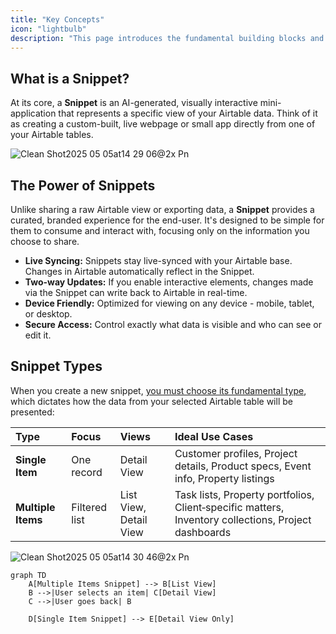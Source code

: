 ```yaml
---
title: "Key Concepts"
icon: "lightbulb"
description: "This page introduces the fundamental building blocks and mechanisms within Crust AI that you'll interact with when creating and sharing your data snippets."
---
```


## What is a Snippet?

At its core, a **Snippet** is an AI-generated, visually interactive mini-application that represents a specific view of your Airtable data. Think of it as creating a custom-built, live webpage or small app directly from one of your Airtable tables.

![Clean Shot2025 05 05at14 29 06@2x Pn](/CleanShot2025-05-05at14.29.06@2x.png)

## The Power of Snippets

Unlike sharing a raw Airtable view or exporting data, a **Snippet** provides a curated, branded experience for the end-user. It's designed to be simple for them to consume and interact with, focusing only on the information you choose to share.

- **Live Syncing:** Snippets stay live-synced with your Airtable base. Changes in Airtable automatically reflect in the Snippet.
- **Two-way Updates:** If you enable interactive elements, changes made via the Snippet can write back to Airtable in real-time.
- **Device Friendly:** Optimized for viewing on any device - mobile, tablet, or desktop.
- **Secure Access:** Control exactly what data is visible and who can see or edit it.

## Snippet Types

When you create a new snippet, [you must choose its fundamental type](/chapters/building-and-understanding-snippets/understanding-snippet-types), which dictates how the data from your selected Airtable table will be presented:

| Type               | Focus         | Views                  | Ideal Use Cases                                                                                     |
| :----------------- | :------------ | :--------------------- | :-------------------------------------------------------------------------------------------------- |
| **Single Item**    | One record    | Detail View            | Customer profiles, Project details, Product specs, Event info, Property listings                    |
| **Multiple Items** | Filtered list | List View, Detail View | Task lists, Property portfolios, Client‑specific matters, Inventory collections, Project dashboards |

![Clean Shot2025 05 05at14 30 46@2x Pn](/images/CleanShot2025-05-05at14.30.46@2x.png)

```mermaid
graph TD
    A[Multiple Items Snippet] --> B[List View]
    B -->|User selects an item| C[Detail View]
    C -->|User goes back| B

    D[Single Item Snippet] --> E[Detail View Only]
```